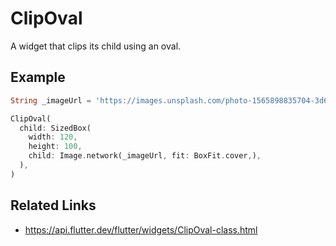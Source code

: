 

<Meta of={ClipOvalStories} />

# ClipOval

A widget that clips its child using an oval.

## Example


```dart liveslice=ClipOval
String _imageUrl = 'https://images.unsplash.com/photo-1565898835704-3d6be4a2c98c?fit=crop&w=200&q=60';

ClipOval(
  child: SizedBox(
    width: 120,
    height: 100,
    child: Image.network(_imageUrl, fit: BoxFit.cover,),
  ),
)
```

## Related Links

- https://api.flutter.dev/flutter/widgets/ClipOval-class.html
